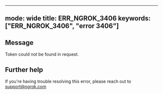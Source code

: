 
---
mode: wide
title: ERR_NGROK_3406
keywords: ["ERR_NGROK_3406", "error 3406"]
---

## Message
Token could not be found in request.




## Further help
If you're having trouble resolving this error, please reach out to [support@ngrok.com](mailto:support@ngrok.com?subject=Help%20with%20ERR_NGROK_3406)

